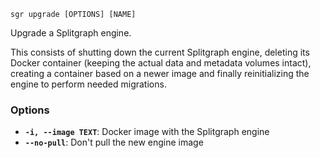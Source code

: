 
```sgr upgrade [OPTIONS] [NAME]```

Upgrade a Splitgraph engine.

This consists of shutting down the current Splitgraph engine,
deleting its Docker container (keeping the actual data and
metadata volumes intact), creating a container based on a newer
image and finally reinitializing the engine to perform needed migrations.

### Options

  * **`-i, --image TEXT`**: Docker image with the Splitgraph engine
  * **`--no-pull`**: Don't pull the new engine image

